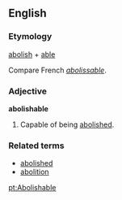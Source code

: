 ==English==

===Etymology===
[[abolish]] + [[able]]

Compare French ''[[abolissable]]''.

===Adjective===
'''abolishable'''

#Capable of being [[abolished]].
===Related terms===
* [[abolished]]
* [[abolition]]

[[pt:Abolishable]]